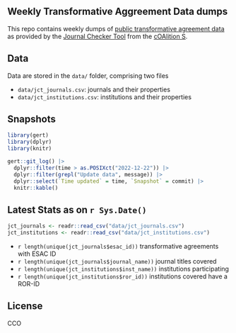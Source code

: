 ## Weekly Transformative Aggreement Data dumps

This repo contains weekly dumps of [public transformative agreement data](https://journalcheckertool.org/transformative-agreements/) as provided by the [Journal Checker Tool](https://journalcheckertool.org/) from the [cOAlition S](https://www.coalition-s.org/). 

## Data

Data are stored in the `data/` folder, comprising two files

- `data/jct_journals.csv`: journals and their properties
- `data/jct_institutions.csv`: institutions and their properties

## Snapshots

```r
library(gert)
library(dplyr)
library(knitr)

gert::git_log() |>
  dplyr::filter(time > as.POSIXct("2022-12-22")) |>
  dplyr::filter(grepl("Update data", message)) |>
  dplyr::select(`Time updated` = time, `Snapshot` = commit) |>
  knitr::kable()
```

## Latest Stats as on `r Sys.Date()`

```r
jct_journals <- readr::read_csv("data/jct_journals.csv")
jct_institutions <- readr::read_csv("data/jct_institutions.csv")
```

- `r length(unique(jct_journals$esac_id))` transformative agreements with ESAC ID
- `r length(unique(jct_journals$journal_name))` journal titles covered
- `r length(unique(jct_institutions$inst_name))` institutions participating 
- `r length(unique(jct_institutions$ror_id))` institutions covered have a ROR-ID

## License

CCO